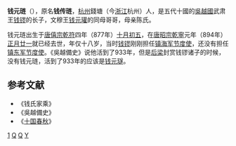 '''钱元琏'''（{{bd|877年||894年|catIdx=Q}}），原名'''钱传琏'''，[[杭州|杭州]]錢塘（今[[浙江|浙江]]杭州）人，是五代十國的[[吳越國|吳越國]]武肃王[[钱镠|钱镠]]的长子，文穆王[[钱元瓘|钱元瓘]]的同母哥哥，母亲陈氏。

钱元琏出生于[[唐僖宗|唐僖宗]][[乾符|乾符]]四年（877年）[[十月初五|十月初五]]，在[[唐昭宗|唐昭宗]][[乾寧|乾寧]]元年（894年）[[正月廿一|正月廿一]]就已经去世，年仅十八岁，当时[[钱镠|钱镠]]刚刚担任[[镇海军节度使|镇海军节度使]]，还没有担任[[镇东军节度使|镇东军节度使]]。《吳越備史》说他活到了933年，但是[[后梁|后梁]]封赏钱镠诸子的时候，没有钱元琏，活到了933年的应该是[[钱元璲|钱元璲]]。

==参考文献==
*《钱氏家乘》
*《吳越備史》
*《[[十国春秋|十国春秋]]》

[[Category:钱镠儿子|1]]
[[Category:唐朝地方官员|Q]]
[[Category:杭州人|Q]]
[[Category:钱姓|Y]]